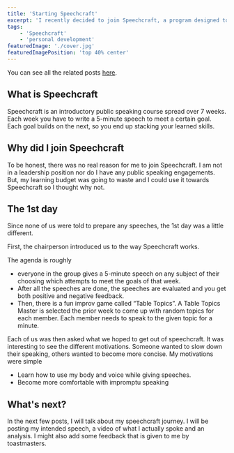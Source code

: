 ```yaml
---
title: 'Starting Speechcraft'
excerpt: 'I recently decided to join Speechcraft, a program designed to help develop public speaking skills. To be honest, there was no real reason for me to join Speechcraft. But, my learning budget was going to waste and I could use it towards Speechcraft so I thought why not.'
tags:
    - 'Speechcraft'
    - 'personal development'
featuredImage: './cover.jpg'
featuredImagePosition: 'top 40% center'
---
```


You can see all the related posts [here](/tags/speechcraft).

## What is Speechcraft

Speechcraft is an introductory public speaking course spread over 7 weeks. Each week you have to write a 5-minute speech to meet a certain goal. Each goal builds on the next, so you end up stacking your learned skills.

## Why did I join Speechcraft

To be honest, there was no real reason for me to join Speechcraft. I am not in a leadership position nor do I have any public speaking engagements. But, my learning budget was going to waste and I could use it towards Speechcraft so I thought why not.

## The 1st day

Since none of us were told to prepare any speeches, the 1st day was a little different.

First, the chairperson introduced us to the way Speechcraft works.

The agenda is roughly

-   everyone in the group gives a 5-minute speech on any subject of their choosing which attempts to meet the goals of that week.
-   After all the speeches are done, the speeches are evaluated and you get both positive and negative feedback.
-   Then, there is a fun improv game called “Table Topics”. A Table Topics Master is selected the prior week to come up with random topics for each member. Each member needs to speak to the given topic for a minute.

Each of us was then asked what we hoped to get out of speechcraft. It was interesting to see the different motivations. Someone wanted to slow down their speaking, others wanted to become more concise. My motivations were simple

-   Learn how to use my body and voice while giving speeches.
-   Become more comfortable with impromptu speaking

## What's next?

In the next few posts, I will talk about my speechcraft journey. I will be posting my intended speech, a video of what I actually spoke and an analysis. I might also add some feedback that is given to me by toastmasters.
